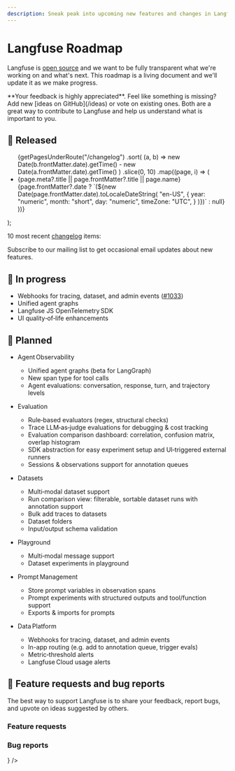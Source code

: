 ```yaml
---
description: Sneak peak into upcoming new features and changes in Langfuse. This page is updated regularly.
---
```


# Langfuse Roadmap

Langfuse is [open source](/open-source) and we want to be fully transparent what we're working on and what's next. This roadmap is a living document and we'll update it as we make progress.


<Callout type="info">
  **Your feedback is highly appreciated**. Feel like something is missing? Add
  new [ideas on GitHub](/ideas) or vote on existing ones. Both are a great way
  to contribute to Langfuse and help us understand what is important to you.
</Callout>

## 🚀 Released


  <ul className="list-disc list pl-6">
    {getPagesUnderRoute("/changelog")
      .sort(
        (a, b) =>
          new Date(b.frontMatter.date).getTime() -
          new Date(a.frontMatter.date).getTime()
      )
      .slice(0, 10)
      .map((page, i) => (
        <li
          className="my-2"
          id={page.route.replace("/changelog/", "")}
          key={page.route.replace("/changelog/", "")}
        >
          <Link
            key={page.route}
            href={page.route}
            className="_text-primary-600 _underline _decoration-from-font [text-underline-position:from-font]"
          >
            <span className="">
              {page.meta?.title || page.frontMatter?.title || page.name}
            </span>
          </Link>
          <span className="text-primary/60 ml-2 hidden sm:inline">
            {page.frontMatter?.date
              ? `(${new Date(page.frontMatter.date).toLocaleDateString(
                  "en-US",
                  {
                    year: "numeric",
                    month: "short",
                    day: "numeric",
                    timeZone: "UTC",
                  }
                )})`
              : null}
          </span>
        </li>
      ))}
  </ul>
);

10 most recent [changelog](/changelog) items:

<ChangelogList />


<Callout type="info">

Subscribe to our mailing list to get occasional email updates about new features.

<ProductUpdateSignup source="self-host guide" className="my-3 max-w-sm" />

</Callout>

## 🚧 In progress

- Webhooks for tracing, dataset, and admin events ([#1033](https://github.com/orgs/langfuse/discussions/1033))
- Unified agent graphs
- Langfuse JS OpenTelemetry SDK
- UI quality‑of‑life enhancements

## 🔮 Planned

- Agent Observability
  - Unified agent graphs (beta for LangGraph) 
  - New span type for tool calls
  - Agent evaluations: conversation, response, turn, and trajectory levels

- Evaluation
  - Rule‑based evaluators (regex, structural checks)
  - Trace LLM‑as‑judge evaluations for debugging & cost tracking
  - Evaluation comparison dashboard: correlation, confusion matrix, overlap histogram
  - SDK abstraction for easy experiment setup and UI‑triggered external runners
  - Sessions & observations support for annotation queues

- Datasets
  - Multi‑modal dataset support
  - Run comparison view: filterable, sortable dataset runs with annotation support
  - Bulk add traces to datasets
  - Dataset folders
  - Input/output schema validation

- Playground
  - Multi‑modal message support
  - Dataset experiments in playground

- Prompt Management
  - Store prompt variables in observation spans
  - Prompt experiments with structured outputs and tool/function support
  - Exports & imports for prompts

- Data Platform
  - Webhooks for tracing, dataset, and admin events
  - In-app routing (e.g. add to annotation queue, trigger evals)
  - Metric‑threshold alerts
  - Langfuse Cloud usage alerts

## 🙏 Feature requests and bug reports

The best way to support Langfuse is to share your feedback, report bugs, and upvote on ideas suggested by others.

### Feature requests


<GhDiscussionsPreview filterCategory="Ideas" itemsPerPage={10} />

### Bug reports


<Cards num={2}>
  <Card href="/issues" title="Bugs (GitHub Issues)" arrow icon={<Bug />} />
</Cards>
